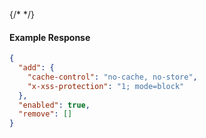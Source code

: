 {/* <!-- Code generated for API Clients. DO NOT EDIT. --> */}

#### Example Response
```json
{
  "add": {
    "cache-control": "no-cache, no-store",
    "x-xss-protection": "1; mode=block"
  },
  "enabled": true,
  "remove": []
}

```